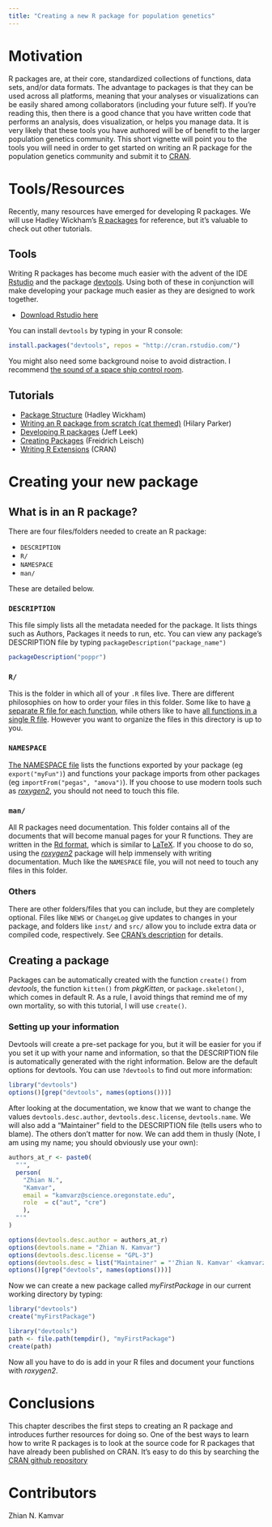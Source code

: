 ```yaml
---
title: "Creating a new R package for population genetics"
---
```


# Motivation

R packages are, at their core, standardized collections of functions, data sets,
and/or data formats. The advantage to packages is that they can be used across
all platforms, meaning that your analyses or visualizations can be easily shared
among collaborators (including your future self). If you're reading this, then
there is a good chance that you have written code that performs an analysis,
does visualization, or helps you manage data. It is very likely that these tools
you have authored will be of benefit to the larger population genetics
community. This short vignette will point you to the tools you will need in
order to get started on writing an R package for the population genetics
community and submit it to [CRAN](http://cran.r-project.org).

# Tools/Resources

Recently, many resources have emerged for developing R packages. We will use 
Hadley Wickham's [R packages](http://r-pkgs.had.co.nz/) for reference, but it's 
valuable to check out other tutorials.

## Tools

Writing R packages has become much easier with the advent of the IDE
[Rstudio](http://rstudio.org) and the package
[devtools](https://github.com/devtools). Using both of these in conjunction will
make developing your package much easier as they are designed to work together.

- [Download Rstudio here](http://rstudio.org/download)

You can install `devtools` by typing in your R console:

```r
install.packages("devtools", repos = "http://cran.rstudio.com/")
```

You might also need some background noise to avoid distraction. I recommend 
[the sound of a space ship control room](http://mynoise.net/NoiseMachines/spaceshipNoiseGenerator.php).

## Tutorials

- [Package Structure](http://r-pkgs.had.co.nz/package.html) (Hadley Wickham)
- [Writing an R package from scratch (cat themed)](http://hilaryparker.com/2014/04/29/writing-an-r-package-from-scratch/) (Hilary Parker)
- [Developing R packages](https://github.com/jtleek/rpackages) (Jeff Leek)
- [Creating Packages](http://cran.r-project.org/doc/contrib/Leisch-CreatingPackages.pdf) (Freidrich Leisch)
- [Writing R Extensions](http://cran.r-project.org/doc/manuals/r-release/R-exts.html) (CRAN)

# Creating your new package

## What is in an R package?

There are four files/folders needed to create an R package:

- `DESCRIPTION`
- `R/`
- `NAMESPACE`
- `man/`

These are detailed below.

### `DESCRIPTION` 

This file simply lists all the metadata needed for the package. It lists things
such as Authors, Packages it needs to run, etc. You can view any package's
DESCRIPTION file by typing `packageDescription("package_name")`

```r
packageDescription("poppr")
``` 
 
### `R/`

This is the folder in which all of your `.R` files live. There are different
philosophies on how to order your files in this folder. Some like to have [a
separate R file for each
function](https://github.com/dwinter/mmod/tree/master/R), while others like to
have [all functions in a single R
file](https://github.com/liamrevell/Rphylip/tree/master/Rphylip/R). However you
want to organize the files in this directory is up to you.

### `NAMESPACE`

[The NAMESPACE file](http://r-pkgs.had.co.nz/namespace.html) lists the functions
exported by your package (eg `export("myFun")`) and functions your package
imports from other packages (eg `importFrom("pegas", "amova")`). If you choose
to use modern tools such as [*roxygen2*
](http://cran.r-project.org/web/packages/roxygen2/vignettes/roxygen2.html), you
should not need to touch this file.

### `man/`

All R packages need documentation. This folder contains all of the documents
that will become manual pages for your R functions. They are written in the [Rd
format](http://cran.r-project.org/doc/manuals/r-release/R-exts.html#Rd-format),
which is similar to [LaTeX](http://latex-project.org/). If you choose to do
so, using the [*roxygen2*
](http://cran.r-project.org/web/packages/roxygen2/vignettes/roxygen2.html)
package will help immensely with writing documentation. Much like the
`NAMESPACE` file, you will not need to touch any files in this folder.

### Others

There are other folders/files that you can include, but they are completely
optional. Files like `NEWS` or `ChangeLog` give updates to changes in your
package, and folders like `inst/` and `src/` allow you to include extra data or
compiled code, respectively. See [CRAN's
description](http://cran.r-project.org/doc/manuals/r-release/R-exts.html#Package-structure) 
for details.


## Creating a package

Packages can be automatically created with the function `create()` from
*devtools*, the function `kitten()` from *pkgKitten*, or `package.skeleton()`,
which comes in default R. As a rule, I avoid things that remind me of my own
mortality, so with this tutorial, I will use `create()`.


### Setting up your information

Devtools will create a pre-set package for you, but it will be easier for you
if you set it up with your name and information, so that the DESCRIPTION file
is automatically generated with the right information. Below are the default
options for devtools. You can use `?devtools` to find out more information:

```r
library("devtools")
options()[grep("devtools", names(options()))]
```

After looking at the documentation, we know that we want to change the values
`devtools.desc.author`, `devtools.desc.license`, `devtools.name`. We will also
add a "Maintainer" field to the DESCRIPTION file (tells users who to blame). The
others don't matter for now. We can add them in thusly (Note, I am using my
name; you should obviously use your own):

```r
authors_at_r <- paste0(
  "'",
  person(
    "Zhian N.", 
    "Kamvar", 
    email = "kamvarz@science.oregonstate.edu", 
    role  = c("aut", "cre")
    ),
  "'"
)

options(devtools.desc.author = authors_at_r)
options(devtools.name = "Zhian N. Kamvar")
options(devtools.desc.license = "GPL-3")
options(devtools.desc = list("Maintainer" = "'Zhian N. Kamvar' <kamvarz@science.oregonstate.edu>"))
options()[grep("devtools", names(options()))]
```

Now we can create a new package called *myFirstPackage* in our current working
directory by typing:

```r
library("devtools")
create("myFirstPackage")
```

```r
library("devtools")
path <- file.path(tempdir(), "myFirstPackage")
create(path)
```

Now all you have to do is add in your R files and document your functions
with *roxygen2*. 

# Conclusions

This chapter describes the first steps to creating an R package and introduces
further resources for doing so. One of the best ways to learn how to write R
packages is to look at the source code for R packages that have already been
published on CRAN. It's easy to do this by searching the [CRAN github
repository](http://cran.github.io)

# Contributors

Zhian N. Kamvar
